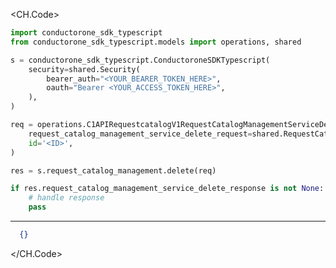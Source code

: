 
<CH.Code>
```python Delete.py
import conductorone_sdk_typescript
from conductorone_sdk_typescript.models import operations, shared

s = conductorone_sdk_typescript.ConductoroneSDKTypescript(
    security=shared.Security(
        bearer_auth="<YOUR_BEARER_TOKEN_HERE>",
        oauth="Bearer <YOUR_ACCESS_TOKEN_HERE>",
    ),
)

req = operations.C1APIRequestcatalogV1RequestCatalogManagementServiceDeleteRequest(
    request_catalog_management_service_delete_request=shared.RequestCatalogManagementServiceDeleteRequest(),
    id='<ID>',
)

res = s.request_catalog_management.delete(req)

if res.request_catalog_management_service_delete_response is not None:
    # handle response
    pass
```
---

```json Example Response
  {}
```
</CH.Code>
